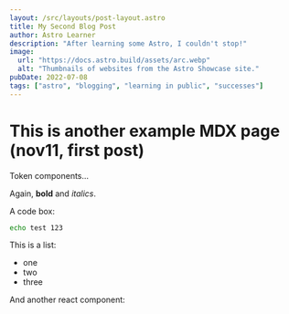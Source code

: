 ```yaml
---
layout: /src/layouts/post-layout.astro
title: My Second Blog Post
author: Astro Learner
description: "After learning some Astro, I couldn't stop!"
image:
  url: "https://docs.astro.build/assets/arc.webp"
  alt: "Thumbnails of websites from the Astro Showcase site."
pubDate: 2022-07-08
tags: ["astro", "blogging", "learning in public", "successes"]
---
```



# This is another example MDX page (nov11, first post)
 
Token components...

Again, **bold** and _italics_.

<MyComponent2 client:load />


A code box:
```bash
echo test 123
```

This is a list:
- one
- two
- three

And another react component:


<MyComponent />
